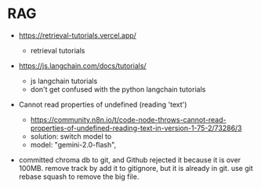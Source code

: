 # RAG

- https://retrieval-tutorials.vercel.app/
  - retrieval tutorials

- https://js.langchain.com/docs/tutorials/
  - js langchain tutorials
  - don't get confused with the python langchain tutorials

- Cannot read properties of undefined (reading 'text')
  - https://community.n8n.io/t/code-node-throws-cannot-read-properties-of-undefined-reading-text-in-version-1-75-2/73286/3
  - solution: switch model to
  - model: "gemini-2.0-flash",

- committed chroma db to git, and Github rejected it because it is over 100MB. remove track by add it to gitignore, but it is already in git. use git rebase squash to remove the big file.
